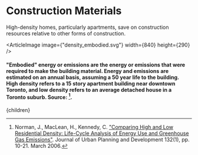 


# Construction Materials

High-density homes, particularly apartments, save on construction resources relative to other forms of construction.

<ArticleImage image={"density_embodied.svg"} width={840} height={290} />
#### "Embodied" energy or emissions are the energy or emissions that were required to make the building material. Energy and emissions are estimated on an annual basis, assuming a 50 year life to the building. High density refers to a 15 story apartment building near downtown Toronto, and low density refers to an average detached house in a Toronto suburb. Source: [^1].

[^1]: Norman, J., MacLean, H., Kennedy, C. ["Comparing High and Low Residential Density: Life-Cycle Analysis of Energy Use and Greenhouse Gas Emissions"](http://citeseerx.ist.psu.edu/viewdoc/download?doi=10.1.1.602.3394&rep=rep1&type=pdf). Journal of Urban Planning and Development 132(1), pp. 10-21. March 2006.

  <Article 
    focusAreaUrl={focusAreaUrl} 
    hierarchy={hierarchy} 
    site={site}
  >
    {children}
  </Article>